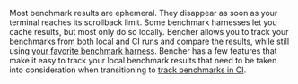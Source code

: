 Most benchmark results are ephemeral.
They disappear as soon as your terminal reaches its scrollback limit.
Some benchmark harnesses let you cache results, but most only do so locally.
Bencher allows you to track your benchmarks from both local and CI runs and compare the results,
while still using [your favorite benchmark harness][adapters].
Bencher has a few features that make it easy to track your local benchmark results
that need to be taken into consideration when transitioning to [track benchmarks in CI][track benchmarks].

[adapters]: /docs/explanation/adapters/
[track benchmarks]: /docs/how-to/track-benchmarks/
